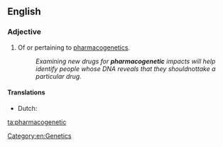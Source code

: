 ==English==

===Adjective===
{{en-adj|-}}

# {{context|pharmacology}} Of or pertaining to [[pharmacogenetics]].
#: ''Examining new drugs for '''pharmacogenetic''' impacts will help identify people whose DNA reveals that they should ''not'' take a particular drug.''

====Translations====
{{trans-top|pertaining to pharmacogenetics}}
*Dutch: {{t-|nl|farmacogenetisch}}
{{trans-mid}}
{{trans-bottom}}

[[Category:en:Genetics]]

[[ta:pharmacogenetic]]